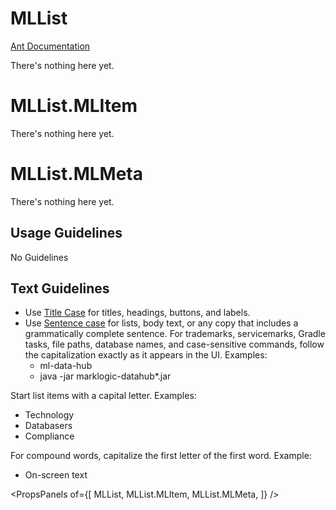 
# MLList

[Ant Documentation](https://3x.ant.design/components/list)

There's nothing here yet.


# MLList.MLItem

There's nothing here yet.

# MLList.MLMeta

There's nothing here yet.

## Usage Guidelines
No Guidelines

## Text Guidelines
* Use [Title Case](https://elementary.io/docs/human-interface-guidelines#capitalization) for titles, headings, buttons, and labels.
* Use [Sentence case](https://elementary.io/docs/human-interface-guidelines#capitalization) for lists, body text, or any copy that includes a grammatically complete sentence. 
For trademarks, servicemarks, Gradle tasks, file paths, database names, and case-sensitive commands, follow the capitalization exactly as it appears in the UI. Examples:
  * ml-data-hub
  * java -jar marklogic-datahub*.jar

Start list items with a capital letter. Examples:
* Technology
* Databasers
* Compliance

For compound words, capitalize the first letter of the first word. Example:
* On-screen text

<PropsPanels of={[
  MLList,
  MLList.MLItem,
  MLList.MLMeta,
]} />
